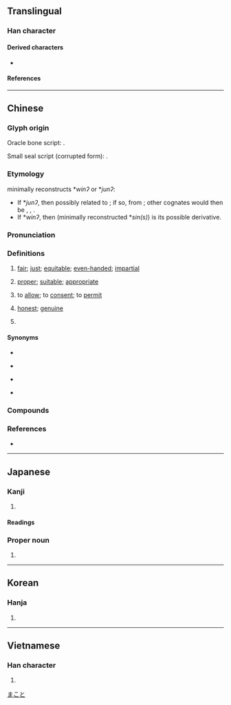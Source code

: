 {{character info}}
==Translingual==

===Han character===
{{Han char|rn=10|rad=儿|as=02|sn=4|four=23210|canj=IHU|ids=⿱厶儿}}

====Derived characters====
*{{l|mul|[[阭]], [[抁]], [[吮]], [[狁]], [[沇]], [[玧]], [[鈗]], [[馻]], [[兖]]}}

====References====
{{Han ref|kx=0123.030|dkj=01338|dj=0258.010|hdz=10265.030|uh=5141}}

----

==Chinese==
{{zh-forms}}

===Glyph origin===
{{Han etym}}
Oracle bone script: {{liushu|p}}.

Small seal script (corrupted form): {{Han compound|以|alt1=㠯|儿|c1=p|c2=s|ls=psc}}.

===Etymology===
{{zh-ref|Schuessler (2007)}} minimally reconstructs *''winʔ'' or *''junʔ'':
* If *''junʔ'', then possibly related to {{cog|my|ယုံ||to believe}}; if so, from {{inh|zh|sit-pro|*yum||to believe}}; other cognates would then be {{cog|csh|yón-é}}, {{cog|mrh|zó}}, {{cog|lhu|ʑo³¹}}.
* If *''winʔ'', then {{och-l|信}} (minimally reconstructed *''sin(s)'') is its possible derivative.

===Pronunciation===
{{zh-pron
|m=yǔn,rǔn,2na=Beijing dialect,2nb=colloquial
|m-s=yun3/yong3
|c=wan5
|c-t=vun4
|h=pfs=yún
|md=ṳ̄ng
|mn=qz,tp,xm:ún/kh,zz:ín
|mn-t=rung2
|w=2yn
|mc=y
|oc=y
|cat=v,a,pn
}}

===Definitions===
{{zh-hanzi}}

# {{zh-o}} [[fair]]; [[just]]; [[equitable]]; [[even-handed]]; [[impartial]]
# {{zh-o}} [[proper]]; [[suitable]]; [[appropriate]]
# {{zh-o}} to [[allow]]; to [[consent]]; to [[permit]]
# {{zh-o}} [[honest]]; [[genuine]]
# {{surname|zh}}

====Synonyms====
* {{s|fair}}
{{zh-syn-saurus|公正}}
* {{s|proper}}
{{zh-syn-saurus|合適}}
* {{s|to allow}}
{{zh-syn-saurus|允許}}
* {{s|honest}}
{{zh-syn-saurus|誠懇}}

===Compounds===
{{zh-der|不允|中允|依允|俞允|俯允|允准|允執其中|允執厥中|允婚|允從|允承|允文允武|允洽|允當|允許|允諾|公允|平允|慨允|慨然允諾|慨然應允|應允|明允|滿口應允|祝允明|答允|葷允|面允}}

===References===
* {{R:yue:Hanzi}}

----

==Japanese==

===Kanji===
{{ja-kanji|grade=|rs=儿02}}

# {{rfdef|ja|sort=儿02}}

====Readings====
{{ja-readings
|on=いん
|kun=まこと-, ゆる-す, じょう-
|nanori=なり, や
}}

===Proper noun===
{{ja-pos|proper|まこと}}

# {{given name|ja|male}}

[[Category:Japanese male given names|まこと]]

----

==Korean==

===Hanja===
{{ko-hanja|윤}}

# {{rfdef|ko|sort=儿02}}

----

==Vietnamese==

===Han character===
{{vi-readings|reading=[[doãn]], [[duẫn]]|rs=儿02}}

# {{rfdef|vi|sort=儿02}}
